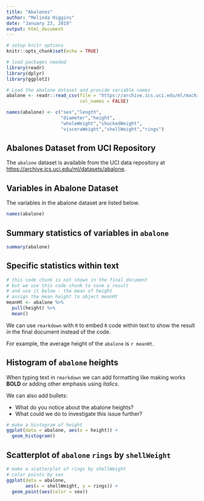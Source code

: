 ```yaml
---
title: "Abalones"
author: "Melinda Higgins"
date: "January 23, 2019"
output: html_document
---
```


```r
# setup knitr options
knitr::opts_chunk$set(echo = TRUE)

# load packages needed
library(readr)
library(dplyr)
library(ggplot2)

# Load the abalone dataset and provide variable names
abalone <- readr::read_csv(file = "https://archive.ics.uci.edu/ml/machine-learning-databases/abalone/abalone.data",
                           col_names = FALSE)

names(abalone) <- c("sex","length",
                    "diameter","height",
                    "wholeWeight","shuckedWeight",
                    "visceraWeight","shellWeight","rings")
```

## Abalones Dataset from UCI Repository

The `abalone` dataset is available from the UCI data repository at [https://archive.ics.uci.edu/ml/datasets/abalone](https://archive.ics.uci.edu/ml/datasets/abalone).

## Variables in Abalone Dataset

The variables in the abalone dataset are listed below.

```r
names(abalone)
```

## Summary statistics of variables in `abalone`

```r
summary(abalone)
```

## Specific statistics within text

```r
# this code chunk is not shown in the final document
# but we use this code chunk to save a result
# and use it below - the mean of height
# assign the mean height to object meanHt
meanHt <- abalone %>% 
  pull(height) %>%
  mean()
```

We can use `rmarkdown` with `R` to embed `R` code within text to show the result in the final document instead of the code.

For example, the average height of the `abalone` is `r meanHt`.

## Histogram of `abalone` heights

When typing text in `rmarkdown` we can add formatting like making works **BOLD** or adding other emphasis using _italics_.

We can also add bullets:

* What do you notice about the abalone heights?
* What could we do to investigate this issue further?

```r
# make a histogram of height
ggplot(data = abalone, aes(x = height)) +
  geom_histogram()
```

## Scatterplot of `abalone` `rings` by `shellWeight`

```r
# make a scatterplot of rings by shellWeight
# color points by sex
ggplot(data = abalone, 
       aes(x = shellWeight, y = rings)) +
  geom_point(aes(color = sex))
```

